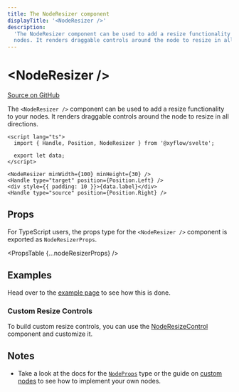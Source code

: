 ```yaml
---
title: The NodeResizer component
displayTitle: '<NodeResizer />'
description:
  'The NodeResizer component can be used to add a resize functionality to your
  nodes. It renders draggable controls around the node to resize in all directions.'
---
```




# &lt;NodeResizer />

[Source on GitHub](https://github.com/xyflow/xyflow/blob/487b13c9ad8903789f56c6fcfd8222f9cb74b812/packages/svelte/src/lib/plugins/NodeResizer/NodeResizer.svelte)

The `<NodeResizer />` component can be used to add a resize functionality to your
nodes. It renders draggable controls around the node to resize in all directions.

```svelte filename="CustomNode.svelte"
<script lang="ts">
  import { Handle, Position, NodeResizer } from '@xyflow/svelte';

  export let data;
</script>

<NodeResizer minWidth={100} minHeight={30} />
<Handle type="target" position={Position.Left} />
<div style={{ padding: 10 }}>{data.label}</div>
<Handle type="source" position={Position.Right} />
```

## Props

For TypeScript users, the props type for the `<NodeResizer />` component is exported
as `NodeResizerProps`.

<PropsTable {...nodeResizerProps} />

## Examples

Head over to the [example page](/examples/nodes/node-resizer) to see how this is done.

<RemoteCodeViewer
  route="examples/nodes/node-resizer"
  framework="svelte"
  editorHeight={500}
/>

### Custom Resize Controls

To build custom resize controls, you can use the [NodeResizeControl](/api-reference/components/node-resize-control) component and customize it.

## Notes

- Take a look at the docs for the [`NodeProps`](/api-reference/types/node-props) type or the
  guide on [custom nodes](/learn/guides/custom-nodes) to see how to
  implement your own nodes.
